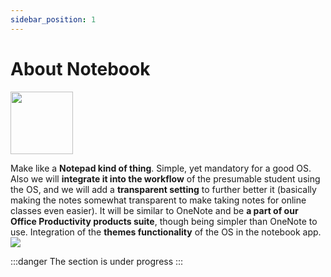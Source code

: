 ```yaml
---
sidebar_position: 1
---
```


# About Notebook 

<img src="/img/notes.png" width="100px"/>

Make like a **Notepad kind of thing**. Simple, yet mandatory for a good OS. Also we will **integrate it into the workflow** of the presumable student using the OS, and we will add a **transparent setting** to further better it (basically making the notes somewhat transparent to make taking notes for online classes even easier). It will be similar to OneNote and be **a part of our Office Productivity products suite**, though being simpler than OneNote to use. Integration of the **themes functionality** of the OS in the notebook app.
<img src="/img/notes_banner.png"/>

:::danger
The section is under progress
:::
